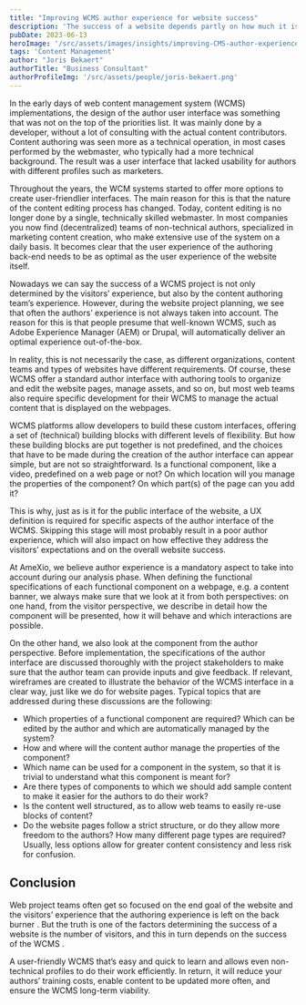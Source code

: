 ```yaml
---
title: "Improving WCMS author experience for website success"
description: 'The success of a website depends partly on how much it is used, not only by its visitors, but also by the content authors. So how to ensure the WCMS long-term viability? Let’s have a look at the best practices for addressing usability in authoring experience.'
pubDate: 2023-06-13
heroImage: '/src/assets/images/insights/improving-CMS-author-experience.jpg'
tags: 'Content Management'
author: "Joris Bekaert"
authorTitle: "Business Consultant"
authorProfileImg: '/src/assets/people/joris-bekaert.png'
---
```


<LayoutSection backgroundColor="dark">
</LayoutSection>

<LayoutSection>
	<p>
		In the early days of web content management system (WCMS) implementations, the design of the author user interface was something that was not on the top of the priorities list. It was mainly done by a developer, without a lot of consulting with the actual content contributors. Content authoring was seen more as a technical operation, in most cases performed by the webmaster, who typically had a more technical background. The result was a user interface that lacked usability for authors with different profiles such as marketers.
	</p>
	<p>
		Throughout the years, the WCM systems started to offer more options to create user-friendlier interfaces. The main reason for this is that the nature of the content editing process has changed. Today, content editing is no longer done by a single, technically skilled webmaster. In most companies you now find (decentralized) teams of non-technical authors, specialized in marketing content creation, who make extensive use of the system on a daily basis. It becomes clear that the user experience of the authoring back-end needs to be as optimal as the user experience of the website itself.
	</p>
	<p>
		Nowadays we can say the success of a WCMS project is not only determined by the visitors’ experience, but also by the content authoring team’s experience. However, during the website project planning, we see that often the authors’ experience is not always taken into account. The reason for this is that people presume that well-known WCMS, such as Adobe Experience Manager (AEM) or Drupal, will automatically deliver an optimal experience out-of-the-box.
	</p>
	<p>
		In reality, this is not necessarily the case, as different organizations, content teams and types of websites have different requirements. Of course, these WCMS offer a standard author interface with authoring tools to organize and edit the website pages, manage assets, and so on, but most web teams also require specific development for their WCMS to manage the actual content that is displayed on the webpages.
	</p>
	<p>
		WCMS platforms allow developers to build these custom interfaces, offering a set of (technical) building blocks with different levels of flexibility. But how these building blocks are put together is not predefined, and the choices that have to be made during the creation of the author interface can appear simple, but are not so straightforward. Is a functional component, like a video, predefined on a web page or not? On which location will you manage the properties of the component? On which part(s) of the page can you add it?
	</p>
	<p>
		This is why, just as is it for the public interface of the website, a UX definition is required for specific aspects of the author interface of the WCMS. Skipping this stage will most probably result in a poor author experience, which will also impact on how effective they address the visitors’ expectations and on the overall website success.
	</p>
	<p>
		At AmeXio, we believe author experience is a mandatory aspect to take into account during our analysis phase. When defining the functional specifications of each functional component on a webpage, e.g. a content banner, we always make sure that we look at it from both perspectives: on one hand, from the visitor perspective, we describe in detail how the component will be presented, how it will behave and which interactions are possible.
	</p>
	<p>
		On the other hand, we also look at the component from the author perspective. Before implementation, the specifications of the author interface are discussed thoroughly with the project stakeholders to make sure that the author team can provide inputs and give feedback. If relevant, wireframes are created to illustrate the behavior of the WCMS interface in a clear way, just like we do for website pages. Typical topics that are addressed during these discussions are the following:
	</p>
	<p>
		<ul>
			<li>
				Which properties of a functional component are required? Which can be edited by the author and which are automatically managed by the system?
			</li>
			<li>
				How and where will the content author manage the properties of the component?
			</li>
			<li>
				Which name can be used for a component in the system, so that it is trivial to understand what this component is meant for?
			</li>
			<li>
				Are there types of components to which we should add sample content to make it easier for the authors to do their work?
			</li>
			<li>
				Is the content well structured, as to allow web teams to easily re-use blocks of content?
			</li>
			<li>
				Do the website pages follow a strict structure, or do they allow more freedom to the authors? How many different page types are required? Usually, less options allow for greater content consistency and less risk for confusion.
			</li>
		</ul>
	</p>
</LayoutSection>

<LayoutSection backgroundColor="dark">
	<h2>
		Conclusion
	</h2>
	<p>
		Web project teams often get so focused on the end goal of the website and the visitors’ experience that the authoring experience is left on the back burner .  But the truth is one of the factors determining the success of a website is the number of visitors, and this in turn depends on the success of the WCMS .
	</p>
	<p>
		A user-friendly WCMS that’s easy and quick to learn and allows even non-technical profiles to do their work efficiently. In return, it will reduce your authors’ training costs, enable content to be updated more often, and ensure the WCMS long-term viability.
	</p>
</LayoutSection>